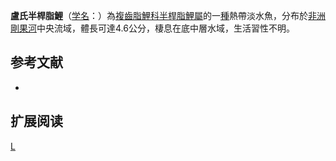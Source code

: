{{noteTA|G1=unit}}
{{Speciesbox 
| genus = Hemistichodus
| species = lootensi
| status = LC
| status_system = IUCN3.1
| authority =  [[Poll|Poll]] & [[Daget|Daget]], 1968
| synonyms = 
}}
'''盧氏半桿脂鯉'''（[[学名|学名]]：{{lang|la|''Hemistichodus lootensi''}}）為[[複齒脂鯉科|複齒脂鯉科]][[半桿脂鯉屬|半桿脂鯉屬]]的一[[種|種]]熱帶淡水魚，分布於[[非洲|非洲]][[剛果河|剛果河]]中央流域，體長可達4.6公分，棲息在底中層水域，生活習性不明。

==参考文献==
{{refbegin}}
*{{FishBase_species|genus=Hemistichodus|species=lootensi|year=2014|month=1}}
{{refend}}

== 扩展阅读 ==
{{refbegin}}
{{wikispecies-inline|Hemistichodus lootensi|盧氏半桿脂鯉}}
{{refend}}

{{Taxonbar|from=Q5768713}}

[[Category:半桿脂鯉屬|L]]


{{魚類小作品}}